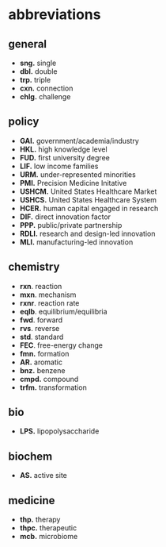 # abbreviations

## general
- **sng.** single
- **dbl.** double
- **trp.** triple
- **cxn.** connection
- **chlg.** challenge

## policy
- **GAI.** government/academia/industry
- **HKL.** high knowledge level
- **FUD.** first university degree
- **LIF.** low income families
- **URM.** under-represented minorities
- **PMI.** Precision Medicine Initative
- **USHCM.** United States Healthcare Market
- **USHCS.** United States Healthcare System
- **HCER.** human capital engaged in research
- **DIF.** direct innovation factor
- **PPP.** public/private partnership
- **RDLI.** research and design-led innovation
- **MLI.** manufacturing-led innovation

## chemistry
- **rxn**. reaction
- **mxn**. mechanism
- **rxnr**. reaction rate
- **eqlb**. equilibrium/equilibria
- **fwd**. forward
- **rvs**. reverse
- **std**. standard
- **FEC**. free-energy change
- **fmn.** formation
- **AR.** aromatic
- **bnz.** benzene
- **cmpd.** compound
- **trfm.** transformation

## bio
- **LPS.** lipopolysaccharide

## biochem
- **AS.** active site

## medicine
- **thp.** therapy
- **thpc.** therapeutic
- **mcb.** microbiome


